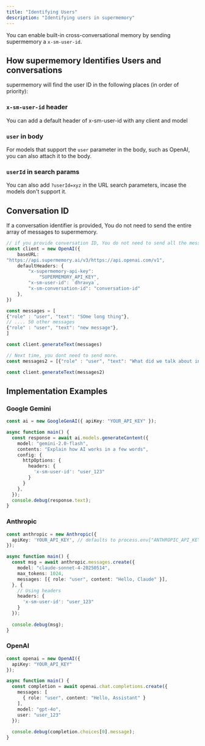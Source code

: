 ```yaml
---
title: "Identifying Users"
description: "Identifying users in supermemory"
---
```


You can enable built-in cross-conversational memory by sending supermemory a `x-sm-user-id`.

## How supermemory Identifies Users and conversations

supermemory will find the user ID in the following places (in order of priority):

### `x-sm-user-id` header

You can add a default header of x-sm-user-id with any client and model

### `user` in body

For models that support the `user` parameter in the body, such as OpenAI, you can also attach it to the body. 

### `userId` in search params

You can also add `?userId=xyz` in the URL search parameters, incase the models don't support it. 

## Conversation ID

If a conversation identifier is provided, You do not need to send the entire array of messages to supermemory. 

```typescript
// if you provide conversation ID, You do not need to send all the messages every single time. supermemory automatically backfills it. 
const client = new OpenAI({
    baseURL:
"https://api.supermemory.ai/v3/https://api.openai.com/v1",
    defaultHeaders: {
        "x-supermemory-api-key":
            "SUPERMEMORY_API_KEY",
        "x-sm-user-id": `dhravya`,
        "x-sm-conversation-id": "conversation-id"
    },
})

const messages = [
{"role" : "user", "text": "SOme long thing"},
// .... 50 other messages
{"role" : "user", "text": "new message"},
]

const client.generateText(messages)

// Next time, you dont need to send more.
const messages2 = [{"role" : "user", "text": "What did we talk about in this conversation, and the one we did last year?"}]

const client.generateText(messages2)
```

## Implementation Examples

### Google Gemini

```typescript
const ai = new GoogleGenAI({ apiKey: "YOUR_API_KEY" });

async function main() {
  const response = await ai.models.generateContent({
    model: "gemini-2.0-flash",
    contents: "Explain how AI works in a few words",
    config: {
      httpOptions: {
        headers: {
          'x-sm-user-id': "user_123"
        }
      }
    },
  });
  console.debug(response.text);
}
```

### Anthropic

```typescript
const anthropic = new Anthropic({
  apiKey: 'YOUR_API_KEY', // defaults to process.env["ANTHROPIC_API_KEY"]
});

async function main() {
  const msg = await anthropic.messages.create({
    model: "claude-sonnet-4-20250514",
    max_tokens: 1024,
    messages: [{ role: "user", content: "Hello, Claude" }],
  }, {
    // Using headers
    headers: {
      'x-sm-user-id': "user_123"
    }
  });
  
  console.debug(msg);
}
```

### OpenAI

```typescript
const openai = new OpenAI({
  apiKey: "YOUR_API_KEY"
});

async function main() {
  const completion = await openai.chat.completions.create({
    messages: [
      { role: "user", content: "Hello, Assistant" }
    ],
    model: "gpt-4o",
    user: "user_123"
  });
  
  console.debug(completion.choices[0].message);
}
```
